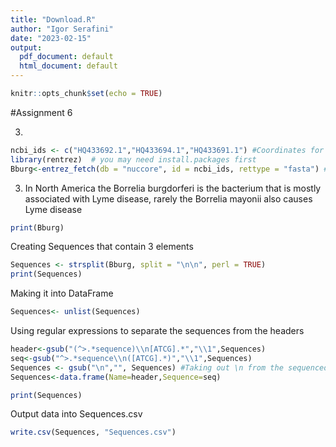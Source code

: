 ```yaml
---
title: "Download.R"
author: "Igor Serafini"
date: "2023-02-15"
output:
  pdf_document: default
  html_document: default
---
```


```r
knitr::opts_chunk$set(echo = TRUE)
```

#Assignment 6

3. 
```r
ncbi_ids <- c("HQ433692.1","HQ433694.1","HQ433691.1") #Coordinates for rentrez package to fetch from the ncbi database- These are under "associated data" in pubmed, the later command (nuccore) will fetch the nucleotide data. 
library(rentrez)  # you may need install.packages first
Bburg<-entrez_fetch(db = "nuccore", id = ncbi_ids, rettype = "fasta") #The entrez_fetch fatches the  DNA sequence in fasta format. The db represents all data source within nuccore (nucleotide database). The id denotes to the coordinates of the nucleotices, while the rettype returns character and vectors in the fasta format. 
```

3. In North America the Borrelia burgdorferi is the bacterium that is mostly associated with Lyme disease, rarely the Borrelia mayonii also causes Lyme disease 

```r
print(Bburg)
```

Creating Sequences that contain 3 elements 
```r
Sequences <- strsplit(Bburg, split = "\n\n", perl = TRUE)
print(Sequences)
```
Making it into DataFrame
```r
Sequences<- unlist(Sequences)
```

Using regular expressions to separate the sequences from the headers

```r
header<-gsub("(^>.*sequence)\\n[ATCG].*","\\1",Sequences)
seq<-gsub("^>.*sequence\\n([ATCG].*)","\\1",Sequences)
Sequences <- gsub("\n","", Sequences) #Taking out \n from the sequenced data
Sequences<-data.frame(Name=header,Sequence=seq)
```

```r
print(Sequences) 
```

Output data into Sequences.csv 
```r
write.csv(Sequences, "Sequences.csv")
```


